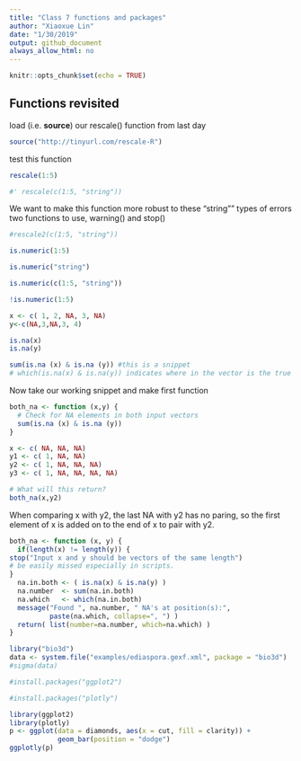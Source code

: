 ```yaml
---
title: "Class 7 functions and packages"
author: "Xiaoxue Lin"
date: "1/30/2019"
output: github_document
always_allow_html: no
---
```


```r
knitr::opts_chunk$set(echo = TRUE)
```

## Functions revisited

load (i.e. **source**) our rescale() function from last day

```r
source("http://tinyurl.com/rescale-R")
```

test this function
```r
rescale(1:5)
```

```r
#' rescale(c(1:5, "string"))
```

We want to make this function more robust to these "string"" types of errors
two functions to use, warning() and stop()

```r
#rescale2(c(1:5, "string"))
```

```r
is.numeric(1:5)
```

```r
is.numeric("string")
```

```r
is.numeric(c(1:5, "string"))
```

```r
!is.numeric(1:5)
```

```r
x <- c( 1, 2, NA, 3, NA)
y<-c(NA,3,NA,3, 4)
```

```r
is.na(x)
is.na(y)
```

```r
sum(is.na (x) & is.na (y)) #this is a snippet
# which(is.na(x) & is.na(y)) indicates where in the vector is the true element
```

Now take our working snippet and make first function

```r
both_na <- function (x,y) {
  # Check for NA elements in both input vectors
  sum(is.na (x) & is.na (y))
}
```

```r
x <- c( NA, NA, NA)
y1 <- c( 1, NA, NA)
y2 <- c( 1, NA, NA, NA)
y3 <- c( 1, NA, NA, NA, NA)
```

```r
# What will this return?
both_na(x,y2)
```

When comparing x with y2, the last NA with y2 has no paring, so the first element of x is added on to the end of x to pair with y2.

```r
both_na <- function (x, y) {
  if(length(x) != length(y)) {
stop("Input x and y should be vectors of the same length")
# be easily missed especially in scripts.
}
  na.in.both <- ( is.na(x) & is.na(y) )
  na.number  <- sum(na.in.both)
  na.which   <- which(na.in.both)
  message("Found ", na.number, " NA's at position(s):",
          paste(na.which, collapse=", ") )
  return( list(number=na.number, which=na.which) )
}
```

```r
library("bio3d")
data <- system.file("examples/ediaspora.gexf.xml", package = "bio3d")
#sigma(data)
```

```r
#install.packages("ggplot2")
```

```r
#install.packages("plotly")
```

```r
library(ggplot2)
library(plotly)
p <- ggplot(data = diamonds, aes(x = cut, fill = clarity)) +
            geom_bar(position = "dodge")
ggplotly(p)
```

